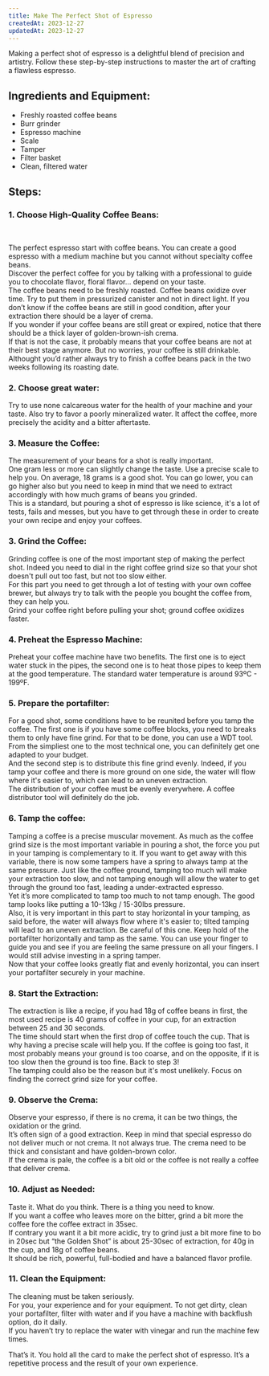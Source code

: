 ```yaml
---
title: Make The Perfect Shot of Espresso
createdAt: 2023-12-27
updatedAt: 2023-12-27
---
```


Making a perfect shot of espresso is a delightful blend of precision and artistry. Follow these step-by-step instructions to master the art of crafting a flawless espresso.

## Ingredients and Equipment:

- Freshly roasted coffee beans
- Burr grinder
- Espresso machine
- Scale
- Tamper
- Filter basket
- Clean, filtered water

## Steps:

### 1. Choose High-Quality Coffee Beans:
<br/>

The perfect espresso start with coffee beans. You can create a good espresso with a medium machine but you cannot without specialty coffee beans.<br/>
Discover the perfect coffee for you by talking with a professional to guide you to chocolate flavor, floral flavor… depend on your taste. <br/> The coffee beans need to be freshly roasted. 
Coffee beans oxidize over time. Try to put them in pressurized canister and not in direct light. If you don’t know if the coffee beans are still in good condition,
after your extraction there should be a layer of crema. <br/> If you wonder if your coffee beans are still great or expired, notice that there should be a thick layer of golden-brown-ish crema.<br/>If that is not the case, it probably means that your coffee beans are not at their best stage anymore. But no worries, your coffee is still drinkable. Althought you’d rather always try to finish a coffee beans pack in the two weeks following its roasting date. 

### 2. Choose great water:

Try to use none calcareous water for the health of your machine and your taste. Also try to favor a poorly mineralized water.
It affect the coffee, more precisely the acidity and a bitter aftertaste.

### 3. Measure the Coffee:

The measurement of your beans for a shot is really important.
<br/>One gram less or more can slightly change the taste. Use a precise scale to help you.
On average, 18 grams is a good shot. You can go lower, you can go higher also but you need to keep in mind that we need to extract accordingly with how much grams of beans you grinded.
<br/>This is a standard, but pouring a shot of espresso is like science, it's a lot of tests, fails and messes, but you have to get through these in order to create your own recipe and enjoy your coffees.

### 3. Grind the Coffee:

Grinding coffee is one of the most important step of making the perfect shot.
Indeed you need to dial in the right coffee grind size so that your shot doesn't pull out too fast, but not too slow either. 
<br/>For this part you need to get through a lot of testing with your own coffee brewer, but always try to talk with the people you bought the coffee from, they can help you.<br/>Grind your coffee right before pulling your shot; ground coffee oxidizes faster. 

### 4. Preheat the Espresso Machine:

Preheat your coffee machine have two benefits. The first one is to eject water stuck in the pipes, the second one is to heat those pipes to keep them at the good temperature. The standard water temperature is around 93ºC - 199ºF. 

### 5. Prepare the portafilter:

For a good shot, some conditions have to be reunited before you tamp the coffee. The first one is if you have some coffee blocks, you need to breaks them to only have fine grind. For that to be done, you can use a WDT tool. From the simpliest one to the most technical one, you can definitely get one adapted to your budget.
<br/>And the second step is to distribute this fine grind evenly. Indeed, if you tamp your coffee and there is more ground on one side, the water will flow where it's easier to, which can lead to an uneven extraction.
<br/>The distribution of your coffee must be evenly everywhere. A coffee distributor tool will definitely do the job.

### 6. Tamp the coffee:

Tamping a coffee is a precise muscular movement. As much as the coffee grind size is the most important variable in pouring a shot, the force you put in your tamping is complementary to it. If you want to get away with this variable, there is now some tampers have a spring to always tamp at the same pressure. Just like the coffee ground, tamping too much will make your extraction too slow, and not tamping enough will allow the water to get through the ground too fast, leading a under-extracted espresso.
<br/>Yet it’s more complicated to tamp too much to not tamp enough. The good tamp looks like putting a 10-13kg / 15-30lbs pressure. <br/>Also, it is very important in this part to stay horizontal in your tamping, as said before, the water will always flow where it's easier to; tilted tamping will lead to an uneven extraction. Be careful of this one. 
Keep hold of the portafilter horizontally and tamp as the same. You can use your finger to guide you and see if you are feeling the same pressure on all your fingers. I would still advise investing in a spring tamper.
<br/>Now that your coffee looks greatly flat and evenly horizontal, you can insert your portafilter securely in your machine.

### 8. Start the Extraction:

The extraction is like a recipe, if you had 18g of coffee beans in first, the most used recipe is 40 grams of coffee in your cup, for an extraction between 25 and 30 seconds.
<br/>The time should start when the first drop of coffee touch the cup. That is why having a precise scale will help you.
If the coffee is going too fast, it most probably means your ground is too coarse, and on the opposite, if it is too slow then the ground is too fine. Back to step 3!
<br/> The tamping could also be the reason but it's most unelikely. Focus on finding the correct grind size for your coffee.

### 9. Observe the Crema:

Observe your espresso, if there is no crema, it can be two things, the oxidation or the grind.
<br/>It’s often sign of a good extraction. Keep in mind that special espresso do not deliver much or not crema.
It not always true. The crema need to be thick and consistant and have golden-brown color.
<br/>If the crema is pale, the coffee is a bit old or the coffee is not really a coffee that deliver crema.

### 10. Adjust as Needed:

Taste it. What do you think. There is a thing you need to know.
<br/>If you want a coffee who leaves more on the bitter, grind a bit more the coffee fore the coffee extract in 35sec.
<br/>If contrary you want it a bit more acidic, try to grind just a bit more fine to bo in 20sec but “the Golden Shot” is about 25-30sec of extraction, for 40g in the cup, and 18g of coffee beans.
<br/>It should be rich, powerful, full-bodied and have a balanced flavor profile.

### 11. Clean the Equipment:

The cleaning must be taken seriously.
<br/>For you, your experience and for your equipment. To not get dirty, clean your portafilter, filter with water and if you have a machine with backflush option, do it daily.
<br/>If you haven’t try to replace the water with vinegar and run the machine few times.

That’s it. You hold all the card to make the perfect shot of espresso. It’s a repetitive process and the result of your own experience.